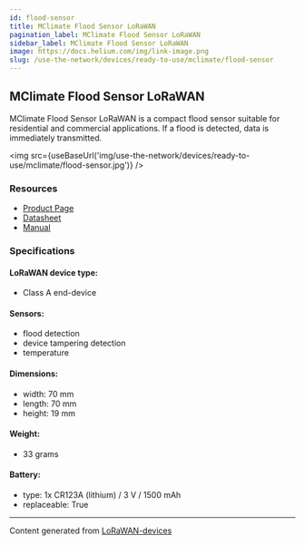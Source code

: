 ```yaml
---
id: flood-sensor
title: MClimate Flood Sensor LoRaWAN
pagination_label: MClimate Flood Sensor LoRaWAN
sidebar_label: MClimate Flood Sensor LoRaWAN
image: https://docs.helium.com/img/link-image.png
slug: /use-the-network/devices/ready-to-use/mclimate/flood-sensor
---
```



## MClimate Flood Sensor LoRaWAN

MClimate Flood Sensor LoRaWAN is a compact flood sensor suitable for residential and commercial
applications. If a flood is detected, data is immediately transmitted.

<img src={useBaseUrl('img/use-the-network/devices/ready-to-use/mclimate/flood-sensor.jpg')} />

### Resources

- [Product Page](https://mclimate.eu/products/flood-sensor-lorawan)
- [Datasheet](https://3008755228-files.gitbook.io/~/files/v0/b/gitbook-x-prod.appspot.com/o/spaces%2F-McDr-jr9h3qA888r1Yp%2Fuploads%2FhmhYjSgOs3qV94Lf0icb%2FMClimate-Flood-Sensor-LoRaWAN-Datasheet-en.pdf?alt=media&token=1ef57a6a-625e-4b96-a6ce-dea8c02bcffc)
- [Manual](https://docs.mclimate.eu/mclimate-lorawan-devices/devices/mclimate-flood-sensor-lorawan)

### Specifications

#### LoRaWAN device type:

- Class A end-device

#### Sensors:

- flood detection
- device tampering detection
- temperature

#### Dimensions:

- width: 70 mm
- length: 70 mm
- height: 19 mm

#### Weight:

- 33 grams

#### Battery:

- type: 1x CR123A (lithium) / 3 V / 1500 mAh
- replaceable: True

---

Content generated from [LoRaWAN-devices](https://github.com/TheThingsNetwork/lorawan-devices)
